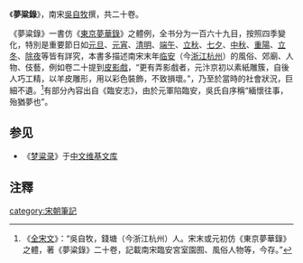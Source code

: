 《'''夢粱錄'''》，南宋[[吳自牧|吳自牧]]撰，共二十卷。

《夢粱錄》一書仿《[[東京夢華錄|東京夢華錄]]》之體例，全书分为一百六十九目，按照四季變化，特別是重要節日如[[元旦|元旦]]、[[元宵|元宵]]、[[清明|清明]]、[[端午|端午]]、[[立秋|立秋]]、[[七夕|七夕]]、[[中秋|中秋]]、[[重陽|重陽]]、[[立冬|立冬]]、[[除夜|除夜]]等皆有詳究，本書多描述南宋末年[[临安|临安]]（今[[浙江|浙江]][[杭州|杭州]]）的風俗、郊廟、人物、伎藝，例如卷二十提到[[皮影戲|皮影戲]]，“更有弄影戲者，元汴京初以素紙雕簇，自後人巧工精，以羊皮雕形，用以彩色裝飾，不致損壞。”，乃至於當時的社會狀況，巨細不遺。<ref>《[[全宋文|全宋文]]》：“吳自牧，錢塘（今浙江杭州）人。宋末或元初仿《東京夢華錄》之體，著《夢粱錄》二十卷，記載南宋臨安宮室園囿、風俗人物等，今存。”</ref>有部分內容出自《臨安志》，由於元軍陷臨安，吳氏自序稱“緬懷往事，殆猶夢也”。
==参见==
*《[[s:梦粱录|梦粱录]]》于[[中文维基文库|中文维基文库]]
==注釋==
{{reflist}}

[[category:宋朝筆記|category:宋朝筆記]]
